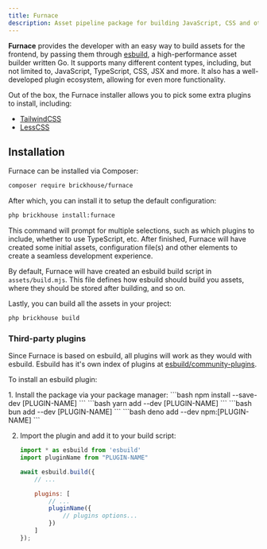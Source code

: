 ```yaml
---
title: Furnace
description: Asset pipeline package for building JavaScript, CSS and other assets.
---
```



**Furnace** provides the developer with an easy way to build assets for the frontend, by passing them through [esbuild](http://esbuild.github.io), a high-performance asset builder written Go. It supports many different content types, including, but not limited to, JavaScript, TypeScript, CSS, JSX and more. It also has a well-developed plugin ecosystem, allowing for even more functionality.

Out of the box, the Furnace installer allows you to pick some extra plugins to install, including:

- [TailwindCSS](https://tailwindcss.com)
- [LessCSS](https://lesscss.org/)

## Installation

Furnace can be installed via Composer:

```bash
composer require brickhouse/furnace
```

After which, you can install it to setup the default configuration:

```bash
php brickhouse install:furnace
```

This command will prompt for multiple selections, such as which plugins to include, whether to use TypeScript, etc. After finished, Furnace will have created some initial assets, configuration file(s) and other elements to create a seamless development experience.

By default, Furnace will have created an esbuild build script in `assets/build.mjs`. This file defines how esbuild should build you assets, where they should be stored after building, and so on.

Lastly, you can build all the assets in your project:

```bash
php brickhouse build
```

### Third-party plugins

Since Furnace is based on esbuild, all plugins will work as they would with esbuild. Esbuild has it's own index of plugins at [esbuild/community-plugins](https://github.com/esbuild/community-plugins).

To install an esbuild plugin:

<Steps>
1. Install the package via your package manager:
    <Tabs>
        <TabItem label="npm">
            ```bash
            npm install --save-dev [PLUGIN-NAME]
            ```
        </TabItem>
        <TabItem label="Yarn">
            ```bash
            yarn add --dev [PLUGIN-NAME]
            ```
        </TabItem>
        <TabItem label="Bun">
            ```bash
            bun add --dev [PLUGIN-NAME]
            ```
        </TabItem>
        <TabItem label="Deno">
            ```bash
            deno add --dev npm:[PLUGIN-NAME]
            ```
        </TabItem>
    </Tabs>

2. Import the plugin and add it to your build script:
    ```js title="assets/build.mjs" ins={2,9-11}
    import * as esbuild from 'esbuild'
    import pluginName from "PLUGIN-NAME"

    await esbuild.build({
        // ...

        plugins: [
            // ...
            pluginName({
                // plugins options...
            })
        ]
    });
    ```
</Steps>